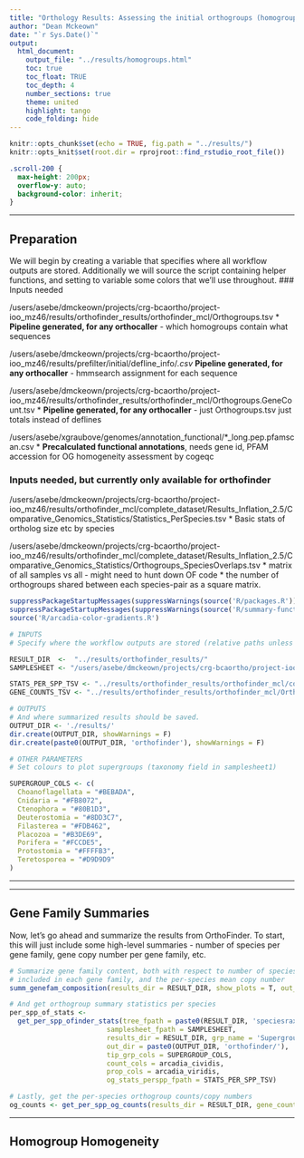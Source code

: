 ```yaml
---
title: "Orthology Results: Assessing the initial orthogroups (homogroups) 46 metazoans"
author: "Dean Mckeown"
date: "`r Sys.Date()`"
output: 
  html_document:
    output_file: "../results/homogroups.html"
    toc: true
    toc_float: TRUE
    toc_depth: 4
    number_sections: true
    theme: united
    highlight: tango
    code_folding: hide
---
```


```r
knitr::opts_chunk$set(echo = TRUE, fig.path = "../results/")
knitr::opts_knit$set(root.dir = rprojroot::find_rstudio_root_file())
```

```css
.scroll-200 {
  max-height: 200px;
  overflow-y: auto;
  background-color: inherit;
}
```

___

## Preparation
We will begin by creating a variable that specifies where all workflow outputs are stored. Additionally we will source the script containing helper functions, and setting to variable some colors that we'll use throughout. 
### Inputs needed

/users/asebe/dmckeown/projects/crg-bcaortho/project-ioo_mz46/results/orthofinder_results/orthofinder_mcl/Orthogroups.tsv
  * **Pipeline generated, for any orthocaller** - which homogroups contain what sequences

/users/asebe/dmckeown/projects/crg-bcaortho/project-ioo_mz46/results/prefilter/initial/defline_info/*.csv
  * **Pipeline generated, for any orthocaller** - hmmsearch assignment for each sequence

/users/asebe/dmckeown/projects/crg-bcaortho/project-ioo_mz46/results/orthofinder_results/orthofinder_mcl/Orthogroups.GeneCount.tsv
  * **Pipeline generated, for any orthocaller** - just Orthogroups.tsv just totals instead of deflines

/users/asebe/xgraubove/genomes/annotation_functional/*_long.pep.pfamscan.csv
  * **Precalculated functional annotations**, needs gene id, PFAM accession for OG homogeneity assessment by cogeqc

### Inputs needed, but currently only available for orthofinder
/users/asebe/dmckeown/projects/crg-bcaortho/project-ioo_mz46/results/orthofinder_mcl/complete_dataset/Results_Inflation_2.5/Comparative_Genomics_Statistics/Statistics_PerSpecies.tsv
  * Basic stats of ortholog size etc by species

/users/asebe/dmckeown/projects/crg-bcaortho/project-ioo_mz46/results/orthofinder_mcl/complete_dataset/Results_Inflation_2.5/Comparative_Genomics_Statistics/Orthogroups_SpeciesOverlaps.tsv
  * matrix of all samples vs all - might need to hunt down OF code
  * the number of orthogroups shared between each species-pair as a square matrix.

```r
suppressPackageStartupMessages(suppressWarnings(source('R/packages.R')))
suppressPackageStartupMessages(suppressWarnings(source('R/summary-functions.R')))
source('R/arcadia-color-gradients.R')

# INPUTS
# Specify where the workflow outputs are stored (relative paths unless indicated)

RESULT_DIR  <-  "../results/orthofinder_results/"
SAMPLESHEET <- "/users/asebe/dmckeown/projects/crg-bcaortho/project-ioo_mz46/samplesheet1.csv"

STATS_PER_SPP_TSV <- "../results/orthofinder_results/orthofinder_mcl/complete_dataset/Results_Inflation_2.5/Comparative_Genomics_Statistics/Statistics_PerSpecies.tsv"
GENE_COUNTS_TSV <- "../results/orthofinder_results/orthofinder_mcl/Orthogroups.GeneCount.tsv"

# OUTPUTS
# And where summarized results should be saved.
OUTPUT_DIR <- './results/'
dir.create(OUTPUT_DIR, showWarnings = F)
dir.create(paste0(OUTPUT_DIR, 'orthofinder'), showWarnings = F)

# OTHER PARAMETERS
# Set colours to plot supergroups (taxonomy field in samplesheet1)

SUPERGROUP_COLS <- c(
  Choanoflagellata = "#BEBADA",
  Cnidaria = "#FB8072",
  Ctenophora = "#80B1D3",
  Deuterostomia = "#8DD3C7",
  Filasterea = "#FDB462",
  Placozoa = "#B3DE69",
  Porifera = "#FCCDE5",
  Protostomia = "#FFFFB3",
  Teretosporea = "#D9D9D9"
)

```

___
    
___

## Gene Family Summaries {.tabset}
Now, let's go ahead and summarize the results from OrthoFinder. To start, this will just include some high-level summaries - number of species per gene family, gene copy number per gene family, etc.

```r
# Summarize gene family content, both with respect to number of species 
# included in each gene family, and the per-species mean copy number
summ_genefam_composition(results_dir = RESULT_DIR, show_plots = T, out_dir = paste0(OUTPUT_DIR, 'orthofinder/'))

# And get orthogroup summary statistics per species
per_spp_of_stats <-
  get_per_spp_ofinder_stats(tree_fpath = paste0(RESULT_DIR, 'speciesrax/species_trees/inferred_species_tree.newick'),
                        samplesheet_fpath = SAMPLESHEET,
                        results_dir = RESULT_DIR, grp_name = 'Supergroup',
                        out_dir = paste0(OUTPUT_DIR, 'orthofinder/'),
                        tip_grp_cols = SUPERGROUP_COLS, 
                        count_cols = arcadia_cividis,
                        prop_cols = arcadia_viridis,
                        og_stats_perspp_fpath = STATS_PER_SPP_TSV)

# Lastly, get the per-species orthogroup counts/copy numbers
og_counts <- get_per_spp_og_counts(results_dir = RESULT_DIR, gene_count_tsv = GENE_COUNTS_TSV)
```

___

## Homogroup Homogeneity

